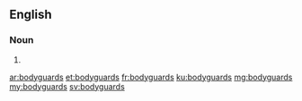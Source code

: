 ==English==

===Noun===
{{head|en|plural}}

# {{plural of|bodyguard|lang=en}}

[[ar:bodyguards]]
[[et:bodyguards]]
[[fr:bodyguards]]
[[ku:bodyguards]]
[[mg:bodyguards]]
[[my:bodyguards]]
[[sv:bodyguards]]